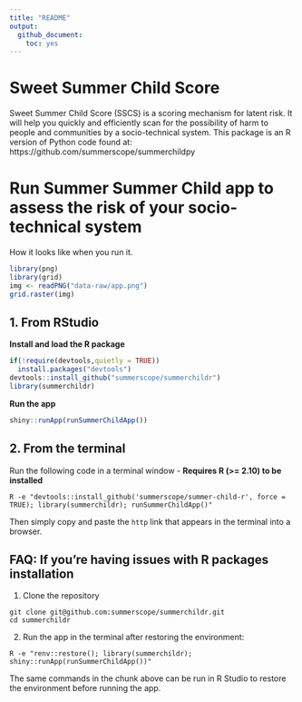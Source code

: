 ```yaml
---
title: "README"
output: 
  github_document:
    toc: yes
---
```




# Sweet Summer Child Score

Sweet Summer Child Score (SSCS) is a scoring mechanism for latent risk. It will help you quickly and efficiently scan for the possibility of harm to people and communities by a socio-technical system. This package is an R version of Python code found at: https://github.com/summerscope/summerchildpy

# Run Summer Summer Child app to assess the risk of your socio-technical system

How it looks like when you run it.

```r
library(png)
library(grid)
img <- readPNG("data-raw/app.png")
grid.raster(img)
```


## 1. From RStudio

**Install and load the R package**

```r
if(!require(devtools,quietly = TRUE))
  install.packages("devtools")
devtools::install_github("summerscope/summerchildr")
library(summerchildr)
```

**Run the app**

```r
shiny::runApp(runSummerChildApp())
```


## 2. From the terminal

Run the following code in a terminal window - **Requires R (>= 2.10) to be installed**

```
R -e "devtools::install_github('summerscope/summer-child-r', force = TRUE); library(summerchildr); runSummerChildApp()"
```

Then simply copy and paste the `http` link that appears in the terminal into a browser. 

## FAQ: If you're having issues with R packages installation

1. Clone the repository

```
git clone git@github.com:summerscope/summerchildr.git
cd summerchildr
```

2. Run the app in the terminal after restoring the environment:

```
R -e "renv::restore(); library(summerchildr); shiny::runApp(runSummerChildApp())"
```

The same commands in the chunk above can be run in R Studio to restore the environment before running the app.
